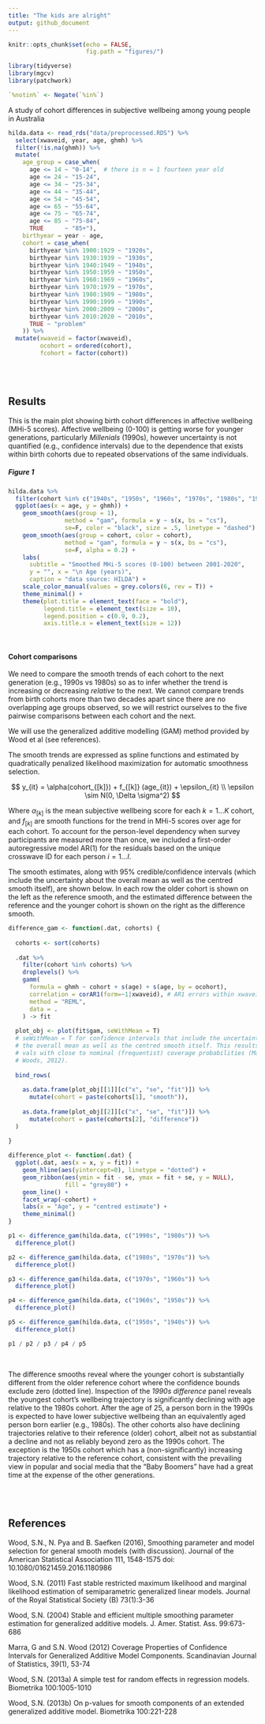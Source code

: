 ```yaml
---
title: "The kids are alright"
output: github_document
---
```


```r
knitr::opts_chunk$set(echo = FALSE,
                      fig.path = "figures/")

library(tidyverse)
library(mgcv)
library(patchwork)

`%notin%` <- Negate(`%in%`)
```

A study of cohort differences in subjective wellbeing among young people in Australia

```r
hilda.data <- read_rds("data/preprocessed.RDS") %>%
  select(xwaveid, year, age, ghmh) %>%
  filter(!is.na(ghmh)) %>%
  mutate(
    age_group = case_when(
      age <= 14 ~ "0-14",  # there is n = 1 fourteen year old
      age <= 24 ~ "15-24", 
      age <= 34 ~ "25-34",
      age <= 44 ~ "35-44",
      age <= 54 ~ "45-54",
      age <= 65 ~ "55-64",
      age <= 75 ~ "65-74",
      age <= 85 ~ "75-84",
      TRUE      ~ "85+"),
    birthyear = year - age,
    cohort = case_when(
      birthyear %in% 1900:1929 ~ "1920s",
      birthyear %in% 1930:1939 ~ "1930s", 
      birthyear %in% 1940:1949 ~ "1940s",
      birthyear %in% 1950:1959 ~ "1950s",
      birthyear %in% 1960:1969 ~ "1960s",
      birthyear %in% 1970:1979 ~ "1970s",
      birthyear %in% 1980:1989 ~ "1980s",
      birthyear %in% 1990:1999 ~ "1990s",
      birthyear %in% 2000:2009 ~ "2000s", 
      birthyear %in% 2010:2020 ~ "2010s", 
      TRUE ~ "problem"
    )) %>%
  mutate(xwaveid = factor(xwaveid),
         ocohort = ordered(cohort),
         fcohort = factor(cohort))
```

<br><br>

## Results  

This is the main plot showing birth cohort differences in affective wellbeing (MHi-5 scores). Affective wellbeing (0-100) is getting worse for younger generations, particularly *Millenials* (1990s), however uncertainty is not quantified (e.g., confidence intervals) due to the dependence that exists within birth cohorts due to repeated observations of the same individuals.  


##### Figure 1

```r
hilda.data %>%
  filter(cohort %in% c("1940s", "1950s", "1960s", "1970s", "1980s", "1990s")) %>%
  ggplot(aes(x = age, y = ghmh)) +
    geom_smooth(aes(group = 1), 
                method = "gam", formula = y ~ s(x, bs = "cs"), 
                se=F, color = "black", size = .5, linetype = "dashed") +
    geom_smooth(aes(group = cohort, color = cohort), 
                method = "gam", formula = y ~ s(x, bs = "cs"), 
                se=F, alpha = 0.2) +
    labs(
      subtitle = "Smoothed MHi-5 scores (0-100) between 2001-2020", 
      y = "", x = "\n Age (years)",
      caption = "data source: HILDA") +
    scale_color_manual(values = grey.colors(6, rev = T)) +
    theme_minimal() +
    theme(plot.title = element_text(face = "bold"),
          legend.title = element_text(size = 10),
          legend.position = c(0.9, 0.2),
          axis.title.x = element_text(size = 12))
```

<br>

#### Cohort comparisons  

We need to compare the smooth trends of each cohort to the next generation (e.g., 1990s vs 1980s) so as to infer whether the trend is increasing or decreasing _relative_ to the next. We cannot compare trends from birth cohorts more than two decades apart since there are no overlapping age groups observed, so we will restrict ourselves to the five pairwise comparisons between each cohort and the next.  

We will use the generalized additive modelling (GAM) method provided by Wood et al (see references).  

The smooth trends are expressed as spline functions and estimated by quadratically penalized likelihood maximization for automatic smoothness selection. 

$$
y_{it} = \alpha(cohort_{[k]}) + f_{[k]} (age_{it}) + \epsilon_{it} \\
\epsilon \sim N(0, \Delta \sigma^2)
$$

Where $\alpha_{[k]}$ is the mean subjective wellbeing score for each $k = 1...K$ cohort, and $f_{[k]}$ are smooth functions for the trend in MHi-5 scores over age for each cohort. To account for the person-level dependency when survey participants are measured more than once, we included a first-order autoregressive model AR(1) for the residuals based on the unique crosswave ID for each person $i = 1...I$.  

The smooth estimates, along with 95% credible/confidence intervals (which include the uncertainty about the overall mean as well as the centred smooth itself), are shown below. In each row the older cohort is shown on the left as the reference smooth, and the estimated difference between the reference and the younger cohort is shown on the right as the difference smooth.  

```r
difference_gam <- function(.dat, cohorts) {
  
  cohorts <- sort(cohorts)
  
  .dat %>%
    filter(cohort %in% cohorts) %>%
    droplevels() %>%
    gamm(
      formula = ghmh ~ cohort + s(age) + s(age, by = ocohort),
      correlation = corAR1(form=~1|xwaveid), # AR1 errors within xwaveid
      method = "REML",
      data = .
    ) -> fit
  
  plot_obj <- plot(fit$gam, seWithMean = T)
  # seWithMean = T for confidence intervals that include the uncertainty about
  # the overall mean as well as the centred smooth itself. This results in inter-
  # vals with close to nominal (frequentist) coverage probabilities (Marra & 
  # Woods, 2012).
  
  bind_rows(
    
    as.data.frame(plot_obj[[1]][c("x", "se", "fit")]) %>%
      mutate(cohort = paste(cohorts[1], "smooth")),
    
    as.data.frame(plot_obj[[2]][c("x", "se", "fit")]) %>%
      mutate(cohort = paste(cohorts[2], "difference"))
  )
  
}

difference_plot <- function(.dat) {
  ggplot(.dat, aes(x = x, y = fit)) +
    geom_hline(aes(yintercept=0), linetype = "dotted") + 
    geom_ribbon(aes(ymin = fit - se, ymax = fit + se, y = NULL),
                fill = "grey80") +
    geom_line() +
    facet_wrap(~cohort) +
    labs(x = "Age", y = "centred estimate") +
    theme_minimal()
}

p1 <- difference_gam(hilda.data, c("1990s", "1980s")) %>% 
  difference_plot()

p2 <- difference_gam(hilda.data, c("1980s", "1970s")) %>% 
  difference_plot()

p3 <- difference_gam(hilda.data, c("1970s", "1960s")) %>% 
  difference_plot()

p4 <- difference_gam(hilda.data, c("1960s", "1950s")) %>% 
  difference_plot()

p5 <- difference_gam(hilda.data, c("1950s", "1940s")) %>% 
  difference_plot()
```

```r
p1 / p2 / p3 / p4 / p5
```

<br>

The difference smooths reveal where the younger cohort is substantially different from the older reference cohort where the confidence bounds exclude zero (dotted line). Inspection of the _1990s difference_ panel reveals the youngest cohort's wellbeing trajectory is significantly declining with age relative to the 1980s cohort. After the age of 25, a person born in the 1990s is expected to have lower subjective wellbeing than an equivalently aged person born earlier (e.g., 1980s). The other cohorts also have declining trajectories relative to their reference (older) cohort, albeit not as substantial a decline and not as reliably beyond zero as the 1990s cohort. The exception is the 1950s cohort which has a (non-significantly) increasing trajectory relative to the reference cohort, consistent with the prevailing view in popular and social media that the "Baby Boomers" have had a great time at the expense of the other generations.  





<br><br>

## References  

Wood, S.N., N. Pya and B. Saefken (2016), Smoothing parameter and model selection for general smooth models (with discussion). Journal of the American Statistical Association 111, 1548-1575 doi: 10.1080/01621459.2016.1180986  

Wood, S.N. (2011) Fast stable restricted maximum likelihood and marginal likelihood estimation of semiparametric generalized linear models. Journal of the Royal Statistical Society (B) 73(1):3-36  

Wood, S.N. (2004) Stable and efficient multiple smoothing parameter estimation for generalized additive models. J. Amer. Statist. Ass. 99:673-686  

Marra, G and S.N. Wood (2012) Coverage Properties of Confidence Intervals for Generalized Additive Model Components. Scandinavian Journal of Statistics, 39(1), 53-74  

Wood, S.N. (2013a) A simple test for random effects in regression models. Biometrika 100:1005-1010  

Wood, S.N. (2013b) On p-values for smooth components of an extended generalized additive model. Biometrika 100:221-228  




